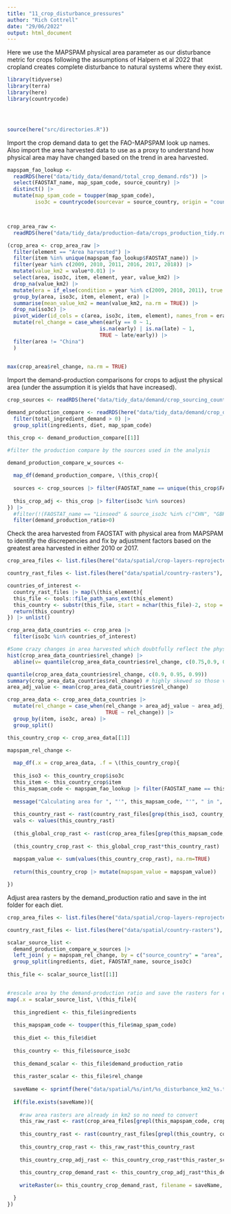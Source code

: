 ```yaml
---
title: "11_crop_disturbance_pressures"
author: "Rich Cottrell"
date: "29/06/2022"
output: html_document
---
```


Here we use the MAPSPAM physical area parameter as our disturbance metric for crops following the assumptions of Halpern et al 2022 that cropland creates complete disturbance to natural systems where they exist.

```r
library(tidyverse)
library(terra)
library(here)
library(countrycode)




source(here("src/directories.R"))

```

Import the crop demand data to get the FAO-MAPSPAM look up names. Also import the area harvested data to use as a proxy to understand how physical area may have changed based on the trend in area harvested. 

```r

mapspam_fao_lookup <- 
  readRDS(here("data/tidy_data/demand/total_crop_demand.rds")) |> 
  select(FAOSTAT_name, map_spam_code, source_country) |> 
  distinct() |> 
  mutate(map_spam_code = toupper(map_spam_code),
         iso3c = countrycode(sourcevar = source_country, origin = "country.name", destination = "iso3c", warn=TRUE))



crop_area_raw <- 
  readRDS(here("data/tidy_data/production-data/crops_production_tidy.rds"))

(crop_area <- crop_area_raw |>  
  filter(element == "Area harvested") |> 
  filter(item %in% unique(mapspam_fao_lookup$FAOSTAT_name)) |> 
  filter(year %in% c(2009, 2010, 2011, 2016, 2017, 2018)) |> 
  mutate(value_km2 = value*0.01) |> 
  select(area, iso3c, item, element, year, value_km2) |> 
  drop_na(value_km2) |> 
  mutate(era = if_else(condition = year %in% c(2009, 2010, 2011), true = "early", false = "late")) |> 
  group_by(area, iso3c, item, element, era) |> 
  summarise(mean_value_km2 = mean(value_km2, na.rm = TRUE)) |> 
  drop_na(iso3c) |> 
  pivot_wider(id_cols = c(area, iso3c, item, element), names_from = era, values_from = mean_value_km2) |> 
  mutate(rel_change = case_when(early == 0 ~ 1,
                              is.na(early) | is.na(late) ~ 1,
                              TRUE ~ late/early)) |> 
  filter(area != "China")
  )
  

max(crop_area$rel_change, na.rm = TRUE)

```

Import the demand-production comparisons for crops to adjust the physical area (under the assumption it is yields that have increased).

```r

crop_sources <- readRDS(here("data/tidy_data/demand/crop_sourcing_countries_plausible_impacts.rds")) 

demand_production_compare <- readRDS(here("data/tidy_data/demand/crop_demand_production_compare.rds")) |>
  filter(total_ingredient_demand > 0) |> 
  group_split(ingredients, diet, map_spam_code)

this_crop <- demand_production_compare[[1]]

#filter the production compare by the sources used in the analysis

demand_production_compare_w_sources <- 
  
  map_df(demand_production_compare, \(this_crop){
  
  sources <- crop_sources |> filter(FAOSTAT_name == unique(this_crop$FAOSTAT_name)) |> pull(iso3c)
  
  this_crop_adj <- this_crop |> filter(iso3c %in% sources)
}) |> 
  #filter(!(FAOSTAT_name == "Linseed" & source_iso3c %in% c("CHN", "GBR"))) |> 
  filter(demand_production_ratio>0)

```

Check the area harvested from FAOSTAT with physical area from MAPSPAM to identify the discrepencies and fix by adjustment factors based on the greatest area harvested in either 2010 or 2017.

```r

crop_area_files <- list.files(here("data/spatial/crop-layers-reprojected"), pattern = "_A_", full.names = TRUE)

country_rast_files <- list.files(here("data/spatial/country-rasters"), full.names = TRUE)

countries_of_interest <- 
  country_rast_files |> map(\(this_element){
  this_file <- tools::file_path_sans_ext(this_element)
  this_country <- substr(this_file, start = nchar(this_file)-2, stop = nchar(this_file))
  return(this_country)
}) |> unlist()

crop_area_data_countries <- crop_area |> 
  filter(iso3c %in% countries_of_interest) 

#Some crazy changes in area harvested which doubtfully reflect the physical change in area - s
hist(crop_area_data_countries$rel_change) |> 
  abline(v= quantile(crop_area_data_countries$rel_change, c(0.75,0.9, 0.95, 0.99)), lty = 2)

quantile(crop_area_data_countries$rel_change, c(0.9, 0.95, 0.99))
summary(crop_area_data_countries$rel_change) # highly skewed so those values greater than the mean get the mean value (mean is greater than the 90th percentile)
area_adj_value <- mean(crop_area_data_countries$rel_change)

crop_area_data <- crop_area_data_countries |> 
  mutate(rel_change = case_when(rel_change > area_adj_value ~ area_adj_value,
                                TRUE ~ rel_change)) |> 
  group_by(item, iso3c, area) |> 
  group_split()

this_country_crop <- crop_area_data[[1]]

mapspam_rel_change <- 
  
  map_df(.x = crop_area_data, .f = \(this_country_crop){
  
  this_iso3 <- this_country_crop$iso3c
  this_item <- this_country_crop$item
  this_mapsam_code <- mapspam_fao_lookup |> filter(FAOSTAT_name == this_item) |> pull(map_spam_code) |> unique()
  
  message("Calculating area for ", "'", this_mapsam_code, "'", " in ", this_iso3)
  
  this_country_rast <- rast(country_rast_files[grep(this_iso3, country_rast_files)])
  vals <- values(this_country_rast)
  
  (this_global_crop_rast <- rast(crop_area_files[grep(this_mapsam_code, crop_area_files)]))
  
  (this_country_crop_rast <- this_global_crop_rast*this_country_rast)
  
  mapspam_value <- sum(values(this_country_crop_rast), na.rm=TRUE)
  
  return(this_country_crop |> mutate(mapspam_value = mapspam_value))

}) 
```


Adjust area rasters by the demand_production ratio and save in the int folder for each diet.

```r

crop_area_files <- list.files(here("data/spatial/crop-layers-reprojected"), pattern = "_A_", full.names = TRUE)

country_rast_files <- list.files(here("data/spatial/country-rasters"), full.names = TRUE)

scalar_source_list <- 
  demand_production_compare_w_sources |> 
  left_join( y = mapspam_rel_change, by = c("source_country" = "area", "iso3c", "FAOSTAT_name" = "item")) |> 
  group_split(ingredients, diet, FAOSTAT_name, source_iso3c) 
  
this_file <- scalar_source_list[[1]]


#rescale area by the demand-production ratio and save the rasters for each diet, ingredient, raw material
map(.x = scalar_source_list, \(this_file){
  
  this_ingredient <- this_file$ingredients 
  
  this_mapspam_code <- toupper(this_file$map_spam_code)
 
  this_diet <- this_file$diet
  
  this_country <- this_file$source_iso3c
  
  this_demand_scalar <- this_file$demand_production_ratio
  
  this_raster_scalar <- this_file$rel_change
  
  saveName <- sprintf(here("data/spatial/%s/int/%s_disturbance_km2_%s.tif"), this_diet, this_ingredient, this_country)
  
  if(file.exists(saveName)){
    
    #raw area rasters are already in km2 so no need to convert
    this_raw_rast <- rast(crop_area_files[grepl(this_mapspam_code, crop_area_files)]) 
  
    this_country_rast <- rast(country_rast_files[grepl(this_country, country_rast_files)])
    
    this_country_crop_rast <- this_raw_rast*this_country_rast
    
    this_country_crop_adj_rast <- this_country_crop_rast*this_raster_scalar #increases the area associated with production
    
    this_country_crop_demand_rast <- this_country_crop_adj_rast*this_demand_scalar
    
    writeRaster(x= this_country_crop_demand_rast, filename = saveName, overwrite=TRUE)

  }
})


```

